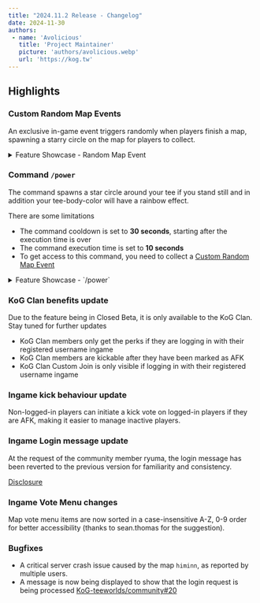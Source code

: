 ```yaml
---
title: "2024.11.2 Release - Changelog"
date: 2024-11-30
authors:
 - name: 'Avolicious'
   title: 'Project Maintainer'
   picture: 'authors/avolicious.webp'
   url: 'https://kog.tw'
---
```



## Highlights

### <Badge text="New" variant="note" /> Custom Random Map Events
An exclusive in-game event triggers randomly when players finish a map, spawning a starry circle on the map for players to collect.

<details>
  <summary>Feature Showcase - Random Map Event</summary>

  <YouTube id="https://youtu.be/7MFFKT1cXhk" posterQuality='high' />
</details>

### <Badge text="New" variant="note" /> Command `/power`
The command spawns a star circle around your tee if you stand still and in addition your tee-body-color will have a rainbow effect.

There are some limitations
- The command cooldown is set to **30 seconds**, starting after the execution time is over
- The command execution time is set to **10 seconds**
- To get access to this command, you need to collect a [Custom Random Map Event](#custom-random-map-events)

<details>
  <summary>Feature Showcase - `/power`</summary>

  <YouTube id="https://youtu.be/abltHWP7Hys" posterQuality='high' />
</details>

### KoG Clan benefits update
<Aside type="note">Due to the feature being in Closed Beta, it is only available to the KoG Clan. Stay tuned for further updates</Aside>

- KoG Clan members only get the perks if they are logging in with their registered username ingame
- KoG Clan members are kickable after they have been marked as AFK
- KoG Clan Custom Join is only visible if logging in with their registered username ingame

### Ingame kick behaviour update
Non-logged-in players can initiate a kick vote on logged-in players if they are AFK, making it easier to manage inactive players.

### Ingame Login message update
At the request of the community member ryuma, the login message has been reverted to the previous version for familiarity and consistency.

[Disclosure](https://discordapp.com/channels/342003344476471296/342003344476471296/1303075295665848351)

### Ingame Vote Menu changes
Map vote menu items are now sorted in a case-insensitive A-Z, 0-9 order for better accessibility (thanks to sean.thomas for the suggestion).

### Bugfixes
- A critical server crash issue caused by the map `himinn`, as reported by multiple users.
- A message is now being displayed to show that the login request is being processed [KoG-teeworlds/community#20](https://github.com/KoG-teeworlds/community/issues/20)
